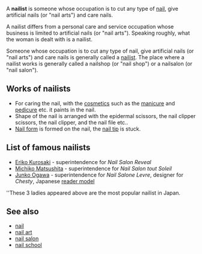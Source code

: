A '''nailist''' is someone whose occupation is to cut any type of [[nail]], give artificial nails (or "nail arts") and care nails. 

A nailist differs from a personal care and service occupation whose business is limited to artificial nails (or "nail arts"). Speaking roughly, what the woman is dealt with is a nailist.

Someone whose occupation is to cut any type of nail, give artificial nails (or "nail arts") and care nails is generally called a [[nailist]].
The place where a nailist works is generally called a nailshop (or "nail shop") or a nailsalon (or "nail salon").

==Works of nailists==
* For caring the nail, with the [[cosmetics]] such as the [[manicure]] and [[pedicure]] etc. it paints in the nail. 
* Shape of the nail is arranged with the epidermal scissors, the nail clipper scissors, the nail clipper, and the nail file etc.. 
* [[Nail form]] is formed on the nail, the [[nail tip]] is stuck.

==List of famous nailists==
* [[Eriko Kurosaki]] - superintendence for ''Nail Salon Reveal''
* [[Michiko Matsushita]] - superintendence for ''Nail Salon tout Soleil''
* [[Junko Ogawa]] - superintendence for ''Nail Salone Levre'', designer for ''Chesty'', Japanese [[reader model]]
''These 3 ladies appeared above are the most popular nailist in Japan.

==See also==
* [[nail]]
* [[nail art]]
* [[nail salon]]
* [[nail school]]